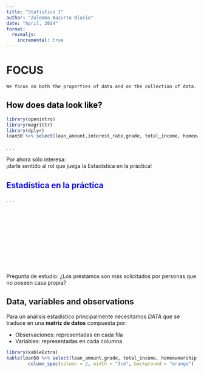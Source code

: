 ---
title: "Statistics I"
author: "Zulemma Bazurto Blacio"
date: "April, 2024"
format: 
  revealjs:
    incremental: true
---

# FOCUS {background="#43464B"}

`We focus on both the properties of data and on the collection of data.` 

## How does data look like? {background-color="aquamarine" style="color:black"}
```{r}
library(openintro)
library(magrittr)
library(dplyr)
loan50 %>% select(loan_amount,interest_rate,grade, total_income, homeownership) %>% head()
```

. . .

Por ahora sólo interesa: <br> 
¡darle sentido al rol que juega la Estadística en la práctica!

## Estadística en la práctica {background-image="https://static.wikia.nocookie.net/smbz/images/a/ae/SMB1.jpg/revision/latest?cb=20110722133247" background-size="600px" style="color:blue" background-position="center"}

. . .

<br><br><br><br><br><br><br><br><br><br>
Pregunta de estudio: ¿Los préstamos son más solicitados por personas que no poseen casa propia?


## Data, variables and observations

Para un análisis estadístico principalmente necesitamos *DATA* que se traduce en una **matriz de datos** compuesta por:

-   Observaciones: representadas en cada fila
-   Variables: representadas en cada columna

```{r}
library(kableExtra)
kable(loan50 %>% select(loan_amount,grade, total_income, homeownership) %>% head()) %>% kable_styling(full_width = F) %>%
        column_spec(column = 2, width = "3cm", background = "orange")
```


